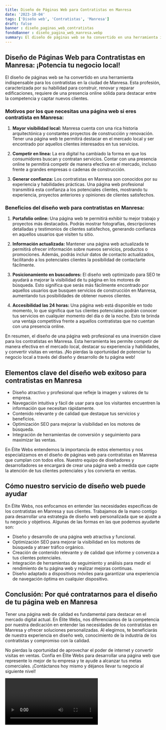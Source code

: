 ```yaml
---
title: Diseño de Páginas Web para Contratistas en Manresa
date: '2023-10-04'
tags: ['Diseño web', 'Contratistas', 'Manresa']
draft: false
banner : diseño_paginas_web_contratistas
fondoBanner : diseño_pagina_web_manresa.webp
summary: El diseño de páginas web se ha convertido en una herramienta indispensable para los contratistas en la ciudad de Manresa. Esta profesión, caracterizada por su habilidad para construir, renovar y reparar edificaciones, requiere de una presencia online sólida para destacar entre la competencia y captar nuevos clientes.
---
```


## Diseño de Páginas Web para Contratistas en Manresa: ¡Potencia tu negocio local!

El diseño de páginas web se ha convertido en una herramienta indispensable para los contratistas en la ciudad de Manresa. Esta profesión, caracterizada por su habilidad para construir, renovar y reparar edificaciones, requiere de una presencia online sólida para destacar entre la competencia y captar nuevos clientes.

### Motivos por los que necesitas una página web si eres contratista en Manresa:

1. **Mayor visibilidad local:** Manresa cuenta con una rica historia arquitectónica y constantes proyectos de construcción y renovación. Tener una página web te permitirá destacar en el mercado local y ser encontrado por aquellos clientes interesados en tus servicios.

2. **Competir en línea:** La era digital ha cambiado la forma en que los consumidores buscan y contratan servicios. Contar con una presencia online te permitirá competir de manera efectiva en el mercado, incluso frente a grandes empresas o cadenas de construcción.

3. **Generar confianza:** Los contratistas en Manresa son conocidos por su experiencia y habilidades prácticas. Una página web profesional transmitirá esta confianza a los potenciales clientes, mostrando tu experiencia, proyectos anteriores y opiniones de clientes satisfechos.

### Beneficios del diseño web para contratistas en Manresa:

1. **Portafolio online:** Una página web te permitirá exhibir tu mejor trabajo y proyectos más destacados. Podrás mostrar fotografías, descripciones detalladas y testimonios de clientes satisfechos, generando confianza en aquellos usuarios que visiten tu sitio.

2. **Información actualizada:** Mantener una página web actualizada te permitirá ofrecer información sobre nuevos servicios, productos o promociones. Además, podrás incluir datos de contacto actualizados, facilitando a los potenciales clientes la posibilidad de contactarte fácilmente.

3. **Posicionamiento en buscadores:** El diseño web optimizado para SEO te ayudará a mejorar la visibilidad de tu página en los motores de búsqueda. Esto significa que serás más fácilmente encontrado por aquellos usuarios que busquen servicios de construcción en Manresa, aumentando tus posibilidades de obtener nuevos clientes.

4. **Accesibilidad las 24 horas:** Una página web está disponible en todo momento, lo que significa que tus clientes potenciales podrán conocer tus servicios en cualquier momento del día o de la noche. Esto te brinda una ventaja competitiva frente a aquellos contratistas que no cuentan con una presencia online.

En resumen, el diseño de una página web profesional es una inversión clave para los contratistas en Manresa. Esta herramienta les permite competir de manera efectiva en el mercado local, destacar su experiencia y habilidades, y convertir visitas en ventas. ¡No pierdas la oportunidad de potenciar tu negocio local a través del diseño y desarrollo de tu página web!

<GifSeo />

<Cta />

## Elementos clave del diseño web exitoso para contratistas en Manresa

- Diseño atractivo y profesional que refleje la imagen y valores de tu empresa.
- Navegación intuitiva y fácil de usar para que los visitantes encuentren la información que necesitan rápidamente.
- Contenido relevante y de calidad que destaque tus servicios y beneficios.
- Optimización SEO para mejorar la visibilidad en los motores de búsqueda.
- Integración de herramientas de conversión y seguimiento para maximizar las ventas.

En Élite Webs entendemos la importancia de estos elementos y nos especializamos en el diseño de páginas web para contratistas en Manresa que cumplan con todos ellos. Nuestro equipo de diseñadores y desarrolladores se encargará de crear una página web a medida que capte la atención de tus clientes potenciales y los convierta en ventas.

## Cómo nuestro servicio de diseño web puede ayudar

En Élite Webs, nos enfocamos en entender las necesidades específicas de los contratistas en Manresa y sus clientes. Trabajamos de la mano contigo para desarrollar una estrategia de diseño web personalizada que se ajuste a tu negocio y objetivos. Algunas de las formas en las que podemos ayudarte son:

- Diseño y desarrollo de una página web atractiva y funcional.
- Optimización SEO para mejorar la visibilidad en los motores de búsqueda y atraer tráfico orgánico.
- Creación de contenido relevante y de calidad que informe y convenza a tus clientes potenciales.
- Integración de herramientas de seguimiento y análisis para medir el rendimiento de tu página web y realizar mejoras continuas.
- Diseño adaptado a dispositivos móviles para garantizar una experiencia de navegación óptima en cualquier dispositivo.

## Conclusión: Por qué contratarnos para el diseño de tu página web en Manresa

Tener una página web de calidad es fundamental para destacar en el mercado digital actual. En Élite Webs, nos diferenciamos de la competencia por nuestra dedicación en entender las necesidades de los contratistas en Manresa y ofrecer soluciones personalizadas. Al elegirnos, te beneficiarás de nuestra experiencia en diseño web, conocimiento de la industria de los contratistas y compromiso con la calidad.

No pierdas la oportunidad de aprovechar el poder de internet y convertir visitas en ventas. Confía en Élite Webs para desarrollar una página web que represente lo mejor de tu empresa y te ayude a alcanzar tus metas comerciales. ¡Contáctanos hoy mismo y déjanos llevar tu negocio al siguiente nivel!

<Video />

<CtaBot job='Contratistas' city='Manresa'/>

<Gmaps query='Manresa+españa+maps' />
